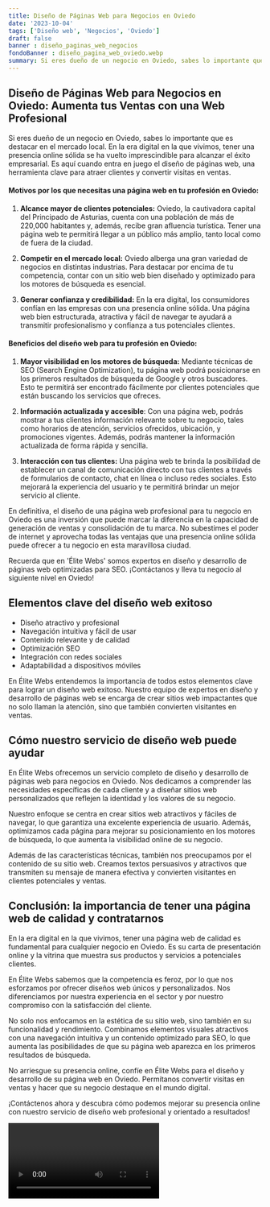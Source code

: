 ```yaml
---
title: Diseño de Páginas Web para Negocios en Oviedo
date: '2023-10-04'
tags: ['Diseño web', 'Negocios', 'Oviedo']
draft: false
banner : diseño_paginas_web_negocios
fondoBanner : diseño_pagina_web_oviedo.webp
summary: Si eres dueño de un negocio en Oviedo, sabes lo importante que es destacar en el mercado local. En la era digital en la que vivimos, tener una presencia online sólida se ha vuelto imprescindible para alcanzar el éxito empresarial. Es aquí cuando entra en juego el diseño de páginas web, una herramienta clave para atraer clientes y convertir visitas en ventas.
---
```


## **Diseño de Páginas Web para Negocios en Oviedo: Aumenta tus Ventas con una Web Profesional**

Si eres dueño de un negocio en Oviedo, sabes lo importante que es destacar en el mercado local. En la era digital en la que vivimos, tener una presencia online sólida se ha vuelto imprescindible para alcanzar el éxito empresarial. Es aquí cuando entra en juego el diseño de páginas web, una herramienta clave para atraer clientes y convertir visitas en ventas.

#### **Motivos por los que necesitas una página web en tu profesión en Oviedo:**

1. **Alcance mayor de clientes potenciales:** Oviedo, la cautivadora capital del Principado de Asturias, cuenta con una población de más de 220,000 habitantes y, además, recibe gran afluencia turística. Tener una página web te permitirá llegar a un público más amplio, tanto local como de fuera de la ciudad.

2. **Competir en el mercado local:** Oviedo alberga una gran variedad de negocios en distintas industrias. Para destacar por encima de tu competencia, contar con un sitio web bien diseñado y optimizado para los motores de búsqueda es esencial.

3. **Generar confianza y credibilidad:** En la era digital, los consumidores confían en las empresas con una presencia online sólida. Una página web bien estructurada, atractiva y fácil de navegar te ayudará a transmitir profesionalismo y confianza a tus potenciales clientes.

#### **Beneficios del diseño web para tu profesión en Oviedo:**

1. **Mayor visibilidad en los motores de búsqueda:** Mediante técnicas de SEO (Search Engine Optimization), tu página web podrá posicionarse en los primeros resultados de búsqueda de Google y otros buscadores. Esto te permitirá ser encontrado fácilmente por clientes potenciales que están buscando los servicios que ofreces.

2. **Información actualizada y accesible**: Con una página web, podrás mostrar a tus clientes información relevante sobre tu negocio, tales como horarios de atención, servicios ofrecidos, ubicación, y promociones vigentes. Además, podrás mantener la información actualizada de forma rápida y sencilla.

3. **Interacción con tus clientes:** Una página web te brinda la posibilidad de establecer un canal de comunicación directo con tus clientes a través de formularios de contacto, chat en línea o incluso redes sociales. Esto mejorará la experiencia del usuario y te permitirá brindar un mejor servicio al cliente.

En definitiva, el diseño de una página web profesional para tu negocio en Oviedo es una inversión que puede marcar la diferencia en la capacidad de generación de ventas y consolidación de tu marca. No subestimes el poder de internet y aprovecha todas las ventajas que una presencia online sólida puede ofrecer a tu negocio en esta maravillosa ciudad.

Recuerda que en 'Élite Webs' somos expertos en diseño y desarrollo de páginas web optimizadas para SEO. ¡Contáctanos y lleva tu negocio al siguiente nivel en Oviedo!

<GifSeo />

<Cta />

## Elementos clave del diseño web exitoso

- Diseño atractivo y profesional
- Navegación intuitiva y fácil de usar
- Contenido relevante y de calidad
- Optimización SEO
- Integración con redes sociales
- Adaptabilidad a dispositivos móviles

En Élite Webs entendemos la importancia de todos estos elementos clave para lograr un diseño web exitoso. Nuestro equipo de expertos en diseño y desarrollo de páginas web se encarga de crear sitios web impactantes que no solo llaman la atención, sino que también convierten visitantes en ventas.

## Cómo nuestro servicio de diseño web puede ayudar

En Élite Webs ofrecemos un servicio completo de diseño y desarrollo de páginas web para negocios en Oviedo. Nos dedicamos a comprender las necesidades específicas de cada cliente y a diseñar sitios web personalizados que reflejen la identidad y los valores de su negocio.

Nuestro enfoque se centra en crear sitios web atractivos y fáciles de navegar, lo que garantiza una excelente experiencia de usuario. Además, optimizamos cada página para mejorar su posicionamiento en los motores de búsqueda, lo que aumenta la visibilidad online de su negocio.

Además de las características técnicas, también nos preocupamos por el contenido de su sitio web. Creamos textos persuasivos y atractivos que transmiten su mensaje de manera efectiva y convierten visitantes en clientes potenciales y ventas.

## Conclusión: la importancia de tener una página web de calidad y contratarnos

En la era digital en la que vivimos, tener una página web de calidad es fundamental para cualquier negocio en Oviedo. Es su carta de presentación online y la vitrina que muestra sus productos y servicios a potenciales clientes.

En Élite Webs sabemos que la competencia es feroz, por lo que nos esforzamos por ofrecer diseños web únicos y personalizados. Nos diferenciamos por nuestra experiencia en el sector y por nuestro compromiso con la satisfacción del cliente.

No solo nos enfocamos en la estética de su sitio web, sino también en su funcionalidad y rendimiento. Combinamos elementos visuales atractivos con una navegación intuitiva y un contenido optimizado para SEO, lo que aumenta las posibilidades de que su página web aparezca en los primeros resultados de búsqueda.

No arriesgue su presencia online, confíe en Élite Webs para el diseño y desarrollo de su página web en Oviedo. Permítanos convertir visitas en ventas y hacer que su negocio destaque en el mundo digital.

¡Contáctenos ahora y descubra cómo podemos mejorar su presencia online con nuestro servicio de diseño web profesional y orientado a resultados!

<Video />

<CtaBot job='Negocios' city='Oviedo'/>

<Gmaps query='Oviedo+españa+maps' />